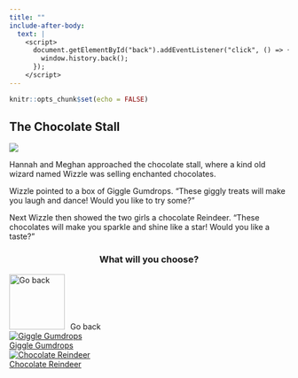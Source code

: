 ```yaml
---
title: ""
include-after-body:
  text: |
    <script>
      document.getElementById("back").addEventListener("click", () => {
        window.history.back();
      });
    </script>
---
```


```r
knitr::opts_chunk$set(echo = FALSE)
```

:::::: {.scenario .column-screen}

:::: {.column-body .scenario-text}

## The Chocolate Stall

::::

::: {.column-body .scenario-image}

![](images/wizzle.png)

:::

:::: {.column-body .scenario-text}

Hannah and Meghan approached the chocolate stall, where a kind old wizard named Wizzle was selling enchanted chocolates.

Wizzle pointed to a box of Giggle Gumdrops. "These giggly treats will make you laugh and dance! Would you like to try some?"

Next Wizzle then showed the two girls a chocolate Reindeer. "These chocolates will make you sparkle and shine like a star! Would you like a taste?"

::::

:::: {.column-body .scenario-image}
::: {style="text-align: center;"}
### What will you choose?
:::

  ```{=html}
<div class="container">

  <div id="back">
  <img src="images/back.png" alt="Go back" style="width: 100px; height: 100px; margin-right: 10px;">Go back
  </div>
  
  <div class="options">
  <div class="option">
  <a href="giggle-gumdrops.html"><img src="images/giggle-gumdrops.png" alt="Giggle Gumdrops"><div>Giggle Gumdrops</div></a>
  </div>
  
  <div class="option">
  <a href="chocolate-reindeer.html"><img src="images/chocolate-reindeer.png" alt="Chocolate Reindeer"><div>Chocolate Reindeer</div></a>
  </div>
  
  </div>
  ```

::::




::::::

